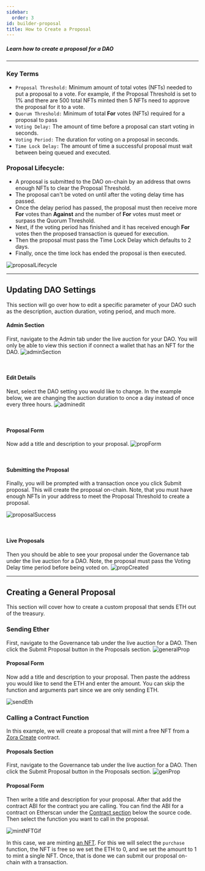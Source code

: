 ```yaml
---
sidebar:
  order: 3
id: builder-proposal
title: How to Create a Proposal
---
```




##### Learn how to create a proposal for a DAO

---


### Key Terms 

- `Proposal Threshold:` Minimum amount of total votes (NFTs) needed to put a proposal to a vote.
For example, if the Proposal Threshold is set to 1% and there are 500 total NFTs minted then 5 NFTs need to approve the proposal for it to a vote.
- `Quorum Threshold:` Minimum of total **For** votes (NFTs) required for a proposal to pass
- `Voting Delay:` The amount of time before a proposal can start voting in seconds.
- `Voting Period:` The duration for voting on a proposal in seconds.
- `Time Lock Delay:` The amount of time a successful proposal must wait between being queued and executed.

### Proposal Lifecycle:
- A proposal is submitted to the DAO on-chain by an address that owns enough NFTs to clear the Proposal Threshold.
- The proposal can't be voted on until after the voting delay time has passed.
- Once the delay period has passed, the proposal must then receive more **For** votes than **Against** and the number of **For** votes must meet or surpass the Quorum Threshold.
- Next, if the voting period has finished and it has received enough **For** votes then the proposed transaction is queued for execution.
- Then the proposal must pass the Time Lock Delay which defaults to 2 days.
- Finally, once the time lock has ended the proposal is then executed.

![proposalLifecycle](../../../assets/images/proposalLifecycle.png)

---

## Updating DAO Settings
This section will go over how to edit a specific parameter of your DAO such as the description, auction duration, voting period, and much more.

#### Admin Section
First, navigate to the Admin tab under the live auction for your DAO. 
You will only be able to view this section if connect a wallet that has an NFT for the DAO.
![adminSection](../../../assets/images/adminSection.png)

<br/>

#### Edit Details
Next, select the DAO setting you would like to change. 
In the example below, we are changing the auction duration to once a day instead of once every three hours.
![adminedit](../../../assets/images/adminEdit.png)


<br/>

#### Proposal Form
Now add a title and description to your proposal.
![propForm](../../../assets/images/proposalForm.png)

<br/>

#### Submitting the Proposal
Finally, you will be prompted with a transaction once you click Submit proposal.
This will create the proposal on-chain. 
Note, that you must have enough NFTs in your address to meet the Proposal Threshold to create a proposal.

![proposalSuccess](../../../assets/images/proposalSuccess.png)


<br/>

#### Live Proposals
Then you should be able to see your proposal under the Governance tab under the live auction for a DAO.
Note, the proposal must pass the Voting Delay time period before being voted on.
![propCreated](../../../assets/images/proposalCreated.png)

---

## Creating a General Proposal
This section will cover how to create a custom proposal that sends ETH out of the treasury.

### Sending Ether

First, navigate to the Governance tab under the live auction for a DAO.
Then click the Submit Proposal button in the Proposals section.
![generalProp](../../../assets/images/generalProposal.png)

#### Proposal Form
Now add a title and description to your proposal. 
Then paste the address you would like to send the ETH and enter the amount.
You can skip the function and arguments part since we are only sending ETH.

![sendEth](../../../assets/images/sendEthGif.gif)

### Calling a Contract Function

In this example, we will create a proposal that will mint a free NFT from a [Zora Create](https://create.zora.co/) contract.

#### Proposals Section
First, navigate to the Governance tab under the live auction for a DAO.
Then click the Submit Proposal button in the Proposals section.
![genProp](../../../assets/images/generalProposal.png)

#### Proposal Form
Then write a title and description for your proposal. 
After that add the contract ABI for the contract you are calling. 
You can find the ABI for a contract on Etherscan under the [Contract section](https://etherscan.io/address/0xe87a68de82204bfa63e4d626d4c5194481cf3b59#code) below the source code.
Then select the function you want to call in the proposal. 

![mintNFTGif](../../../assets/images/mintNFTGif.gif)

In this case, we are minting [an NFT](https://create.zora.co/collections/0xd945f759d422ae30a6166838317b937de08380e3).
For this we will select the `purchase` function, the NFT is free so we set the ETH to 0, and we set the amount to 1 to mint a single NFT.
Once, that is done we can submit our proposal on-chain with a transaction.

